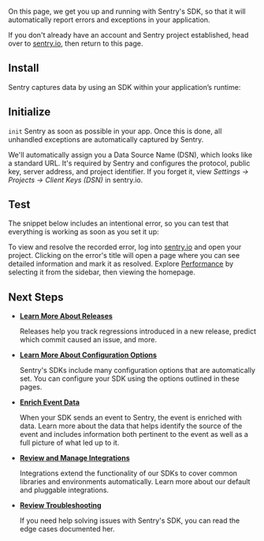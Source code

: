 On this page, we get you up and running with Sentry's SDK, so that it will automatically report errors and exceptions in your application.

<Note>
<markdown>

If you don't already have an account and Sentry project established, head over to [sentry.io](https://sentry.io/signup/), then return to this page.

</markdown>
</Note>

<PlatformContent includePath="framework-list" />

## Install

Sentry captures data by using an SDK within your application’s runtime:

<PlatformContent includePath="getting-started-install" />

## Initialize

`init` Sentry as soon as possible in your app. Once this is done, all unhandled exceptions are automatically captured by Sentry.

<PlatformContent includePath="getting-started-config" />

<Alert level="note" title="Note"><markdown>

We'll automatically assign you a Data Source Name (DSN), which looks like a standard URL. It's required by Sentry and configures the protocol, public key, server address, and project identifier. If you forget it, view _Settings -> Projects -> Client Keys (DSN)_ in sentry.io.

</markdown></Alert>

## Test

The snippet below includes an intentional error, so you can test that everything is working as soon as you set it up:

<PlatformContent includePath="getting-started-verify" />

To view and resolve the recorded error, log into [sentry.io](https://sentry.io) and open your project. Clicking on the error's title will open a page where you can see detailed information and mark it as resolved. Explore [Performance](/product/performance/) by selecting it from the sidebar, then viewing the homepage.


## Next Steps

<PlatformContent includePath="getting-started-next-steps" />

- **[Learn More About Releases](/product/releases/)**

  Releases help you track regressions introduced in a new release, predict which commit caused an issue, and more.

- **[Learn More About Configuration Options](./configuration/)**

  Sentry's SDKs include many configuration options that are automatically set. You can configure your SDK using the options outlined in these pages.

- **[Enrich Event Data](./enriching-events/)**

  When your SDK sends an event to Sentry, the event is enriched with data. Learn more about the data that helps identify the source of the event and includes information both pertinent to the event as well as a full picture of what led up to it.

- **[Review and Manage Integrations](./integrations/)**

  Integrations extend the functionality of our SDKs to cover common libraries and environments automatically. Learn more about our default and pluggable integrations.

- **[Review Troubleshooting](./troubleshooting/)**

  If you need help solving issues with Sentry's SDK, you can read the edge cases documented her.
